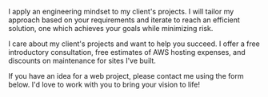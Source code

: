I apply an engineering mindset to my client's projects. I will tailor my approach based on your requirements and iterate to reach an efficient solution, one which achieves your goals while minimizing risk.

I care about my client's projects and want to help you succeed. I offer a free introductory consultation, free estimates of AWS hosting expenses, and discounts on maintenance for sites I've built.

If you have an idea for a web project, please contact me using the form below. I'd love to work with you to bring your vision to life!